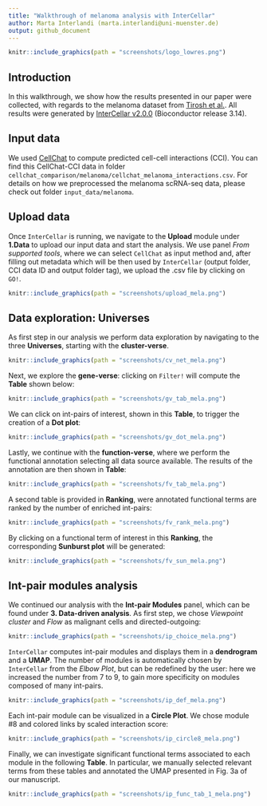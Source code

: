 ```yaml
---
title: "Walkthrough of melanoma analysis with InterCellar"
author: Marta Interlandi (marta.interlandi@uni-muenster.de)
output: github_document
---
```



```r
knitr::include_graphics(path = "screenshots/logo_lowres.png")
```

## Introduction

In this walkthrough, we show how the results presented in our paper were collected, with regards to the melanoma dataset from [Tirosh et al.](https://www.science.org/doi/10.1126/science.aad0501). All results were generated by [InterCellar v2.0.0](http://www.bioconductor.org/packages/release/bioc/html/InterCellar.html) (Bioconductor release 3.14).

## Input data

We used [CellChat](https://github.com/sqjin/CellChat) to compute predicted cell-cell interactions (CCI). You can find this CellChat-CCI data in folder `cellchat_comparison/melanoma/cellchat_melanoma_interactions.csv`. For details on how we preprocessed the melanoma scRNA-seq data, please check out folder `input_data/melanoma`.

## Upload data

Once `InterCellar` is running, we navigate to the **Upload** module under **1.Data** to upload our input data and start the analysis. We use panel *From supported tools*, where we can select `CellChat` as input method and, after filling out metadata which will be then used by `InterCellar` (output folder, CCI data ID and output folder tag), we upload the .csv file by clicking on `GO!`.

```r
knitr::include_graphics(path = "screenshots/upload_mela.png")
```


## Data exploration: Universes

As first step in our analysis we perform data exploration by navigating to the three **Universes**, starting with the **cluster-verse**. 

```r
knitr::include_graphics(path = "screenshots/cv_net_mela.png")
```

Next, we explore the **gene-verse**: clicking on `Filter!` will compute the **Table** shown below:

```r
knitr::include_graphics(path = "screenshots/gv_tab_mela.png")
```


We can click on int-pairs of interest, shown in this **Table**, to trigger the creation of a **Dot plot**:

```r
knitr::include_graphics(path = "screenshots/gv_dot_mela.png")
```

Lastly, we continue with the **function-verse**, where we perform the functional annotation selecting all data source available. The results of the annotation are then shown in **Table**:

```r
knitr::include_graphics(path = "screenshots/fv_tab_mela.png")
```

A second table is provided in **Ranking**, were annotated functional terms are ranked by the number of enriched int-pairs:

```r
knitr::include_graphics(path = "screenshots/fv_rank_mela.png")
```

By clicking on a functional term of interest in this **Ranking**, the corresponding **Sunburst plot** will be generated:

```r
knitr::include_graphics(path = "screenshots/fv_sun_mela.png")
```

## Int-pair modules analysis

We continued our analysis with the **Int-pair Modules** panel, which can be found under **3. Data-driven analysis**. As first step, we chose *Viewpoint cluster* and *Flow* as malignant cells and directed-outgoing:

```r
knitr::include_graphics(path = "screenshots/ip_choice_mela.png")
```

`InterCellar` computes int-pair modules and displays them in a **dendrogram** and a **UMAP**. The number of modules is automatically chosen by `InterCellar` from the *Elbow Plot*, but can be redefined by the user: here we increased the number from 7 to 9, to gain more specificity on modules composed of many int-pairs.

```r
knitr::include_graphics(path = "screenshots/ip_def_mela.png")
```

Each int-pair module can be visualized in a **Circle Plot**. We chose module #8 and colored links by scaled interaction score:

```r
knitr::include_graphics(path = "screenshots/ip_circle8_mela.png")
```

Finally, we can investigate significant functional terms associated to each module in the following **Table**. In particular, we manually selected relevant terms from these tables and annotated the UMAP presented in Fig. 3a of our manuscript. 

```r
knitr::include_graphics(path = "screenshots/ip_func_tab_1_mela.png")
```

